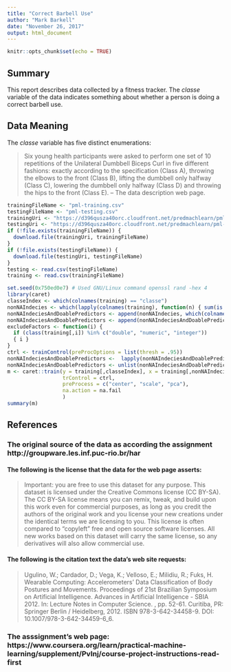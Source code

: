---
title: "Correct Barbell Use"
author: "Mark Barkell"
date: "November 26, 2017"
output: html_document
---

```{r setup, include=FALSE}
knitr::opts_chunk$set(echo = TRUE)
```

## Summary

This report describes data collected by a fitness tracker.  The *classe* variable of the data indicates something about whether a person is doing a correct barbell use.

## Data Meaning

The *classe* variable has five distinct enumerations:

> Six young health participants were asked to perform one set of 10 repetitions of the Unilateral Dumbbell Biceps Curl in five different fashions: exactly according to the specification (Class A), throwing the elbows to the front (Class B), lifting the dumbbell only halfway (Class C), lowering the dumbbell only halfway (Class D) and throwing the hips to the front (Class E).
-- The data description web page.


```{r download, echo=FALSE}
trainingFileName <- "pml-training.csv"
testingFileName <- "pml-testing.csv"
trainingUri <- "https://d396qusza40orc.cloudfront.net/predmachlearn/pml-training.csv"
testingUri <- "https://d396qusza40orc.cloudfront.net/predmachlearn/pml-testing.csv"
if (!file.exists(trainingFileName)) {
  download.file(trainingUri, trainingFileName)
}
if (!file.exists(testingFileName)) {
  download.file(testingUri, testingFileName)
}
testing <- read.csv(testingFileName)
training <- read.csv(trainingFileName)

```

```{r decisionTree}
set.seed(0x750ed0e7) # Used GNU/Linux command openssl rand -hex 4
library(caret)
classeIndex <- which(colnames(training) == "classe")
nonNAIndecies <- which(lapply(colnames(training), function(n) { sum(is.na(training[,n]))}) == 0)
nonNAIndeciesAndDoablePredictors <- append(nonNAIndecies, which(colnames(training) == "classe"))
nonNAIndeciesAndDoablePredictors <- append(nonNAIndeciesAndDoablePredictors, which(colnames(training) == "user_name"))
excludeFactors <- function(i) { 
  if (class(training[,i]) %in% c("double", "numeric", "integer")) 
  { i }
}
ctrl <- trainControl(preProcOptions = list(thresh = .95))
nonNAIndeciesAndDoablePredictors <-  lapply(nonNAIndeciesAndDoablePredictors, excludeFactors)
nonNAIndeciesAndDoablePredictors <- unlist(nonNAIndeciesAndDoablePredictors)
m <- caret::train(y = training[,classeIndex], x = training[,nonNAIndeciesAndDoablePredictors], method="fda",
                  trControl = ctrl,
                  preProcess = c("center", "scale", "pca"),
                  na.action = na.fail
                  ) 
summary(m)
```



## References

### The original source of the data as according the assignment http://groupware.les.inf.puc-rio.br/har

#### The following is the license that the data for the web page asserts:

> Important: you are free to use this dataset for any purpose. This dataset is licensed under the Creative Commons license (CC BY-SA). The CC BY-SA license means you can remix, tweak, and build upon this work even for commercial purposes, as long as you credit the authors of the original work and you license your new creations under the identical terms we are licensing to you. This license is often compared to "copyleft" free and open source software licenses. All new works based on this dataset will carry the same license, so any derivatives will also allow commercial use. 

#### The following is the citation text the data's web site requests:

> Ugulino, W.; Cardador, D.; Vega, K.; Velloso, E.; Milidiu, R.; Fuks, H. Wearable Computing: Accelerometers' Data Classification of Body Postures and Movements. Proceedings of 21st Brazilian Symposium on Artificial Intelligence. Advances in Artificial Intelligence - SBIA 2012. In: Lecture Notes in Computer Science. , pp. 52-61. Curitiba, PR: Springer Berlin / Heidelberg, 2012. ISBN 978-3-642-34458-9. DOI: 10.1007/978-3-642-34459-6_6. 

### The asssignment's web page: https://www.coursera.org/learn/practical-machine-learning/supplement/PvInj/course-project-instructions-read-first


